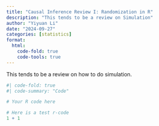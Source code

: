 ```yaml
---
title: "Causal Inference Review I: Randomization in R"
description: "This tends to be a review on Simulation"
author: "Yiyuan Li"
date: "2024-09-27"
categories: [statistics]
format:
  html:
    code-fold: true
    code-tools: true
---
```


This tends to be a review on how to do simulation. 

```r
#| code-fold: true
#| code-summary: "Code"

# Your R code here

# Here is a test r-code 
1 + 1
```

